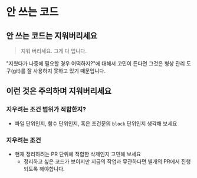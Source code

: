 
# 안 쓰는 코드

## 안 쓰는 코드는 지워버리세요

> 지워 버리세요. 그게 다 입니다.

"지웠다가 나중에 필요할 경우 어떡하지?"에 대해서 고민이 든다면 그것은 형상 관리 도구(git)를 잘 사용하지 못하고 있기 때문입니다.

## 이런 것은 주의하며 지워버리세요

<Steps>

### 지우려는 조건 범위가 적합한지?

- 파일 단위인지, 함수 단위인지, 혹은 조건문의 `block` 단위인지 생각해 보세요

### 지우려는 조건

- 현재 정리하려는 PR 단위에 적합한 삭제인지 고민해 보세요
  - 정리하고 싶은 코드가 보이지만 지금의 작업과 무관하다면 별개의 PR에서 진행되도록 해야합니다.

</Steps>
